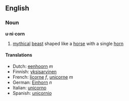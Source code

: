 ==English==
===Noun===
'''u·ni·corn'''
#[[myth]]ical [[beast]] shaped like a [[horse]] with a single [[horn]]

====Translations====
*Dutch: [[eenhoorn]] ''m''
*Finnish: [[yksisarvinen]]
*French: [[licorne]] ''f'', [[unicorne]] ''m''
*German: [[Einhorn]] ''n''
*Italian: [[unicorno]]
*Spanish: [[unicornio]]